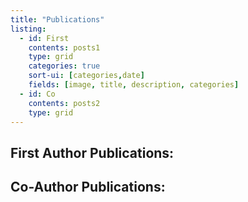 ```yaml
---
title: "Publications"
listing:
  - id: First
    contents: posts1
    type: grid
    categories: true
    sort-ui: [categories,date]
    fields: [image, title, description, categories]
  - id: Co
    contents: posts2
    type: grid
---
```


## First Author Publications:

::: {#First}

:::

## Co-Author Publications:

::: {#Co}

:::
